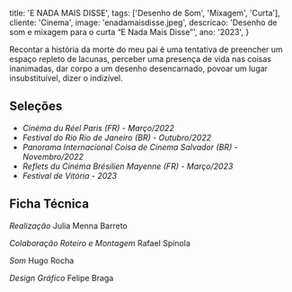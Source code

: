   title: 'E NADA MAIS DISSE',
  tags: ['Desenho de Som', 'Mixagem', 'Curta'],
  cliente: 'Cinema',
  image: 'enadamaisdisse.jpeg',
  descricao: 'Desenho de som e mixagem para o curta “E Nada Mais Disse”',
  ano: '2023',
}

Recontar a história da morte do meu pai é uma tentativa de preencher um espaço repleto de lacunas, perceber uma presença de vida nas coisas inanimadas, dar corpo a um desenho desencarnado, povoar um lugar insubstituível, dizer o indizível.

## Seleções
- _Cinéma du Réel Paris (FR) - Março/2022_
- _Festival do Rio Rio de Janeiro (BR) - Outubro/2022_
- _Panorama Internacional Coisa de Cinema Salvador (BR) - Novembro/2022_
- _Reflets du Cinéma Brésilien Mayenne (FR) - Março/2023_
- _Festival de Vitória - 2023_

## Ficha Técnica

<i>Realização</i>
Julia Menna Barreto

<i>Colaboração Roteiro e Montagem</i>
Rafael Spínola

<i>Som</i>
Hugo Rocha

<i>Design Gráfico</i>
Felipe Braga
